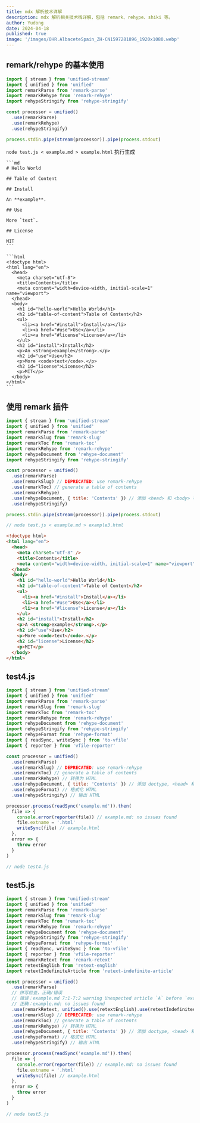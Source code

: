 ```yaml
---
title: mdx 解析技术详解
description: mdx 解析相关技术栈详解，包括 remark、rehype、shiki 等。
author: Yudong
date: 2024-04-18
published: true
image: '/images/OHR.AlbaceteSpain_ZH-CN1597281896_1920x1080.webp'
---
```


## remark/rehype 的基本使用

```js
import { stream } from 'unified-stream'
import { unified } from 'unified'
import remarkParse from 'remark-parse'
import remarkRehype from 'remark-rehype'
import rehypeStringify from 'rehype-stringify'

const processor = unified()
  .use(remarkParse)
  .use(remarkRehype)
  .use(rehypeStringify)

process.stdin.pipe(stream(processor)).pipe(process.stdout)
```

`node test.js < example.md > example.html` 执行生成

<Row>

  <Col>

    ```md
    # Hello World

    ## Table of Content

    ## Install

    An **example**.

    ## Use

    More `text`.

    ## License

    MIT
    ```

  </Col>

  <Col>

    ```html
    <!doctype html>
    <html lang="en">
      <head>
        <meta charset="utf-8">
        <title>Contents</title>
        <meta content="width=device-width, initial-scale=1" name="viewport">
      </head>
      <body>
        <h1 id="hello-world">Hello World</h1>
        <h2 id="table-of-content">Table of Content</h2>
        <ul>
          <li><a href="#install">Install</a></li>
          <li><a href="#use">Use</a></li>
          <li><a href="#license">License</a></li>
        </ul>
        <h2 id="install">Install</h2>
        <p>An <strong>example</strong>.</p>
        <h2 id="use">Use</h2>
        <p>More <code>text</code>.</p>
        <h2 id="license">License</h2>
        <p>MIT</p>
      </body>
    </html>
    ```

  </Col>

</Row>

## 使用 remark 插件

```js
import { stream } from 'unified-stream'
import { unified } from 'unified'
import remarkParse from 'remark-parse'
import remarkSlug from 'remark-slug'
import remarkToc from 'remark-toc'
import remarkRehype from 'remark-rehype'
import rehypeDocument from 'rehype-document'
import rehypeStringify from 'rehype-stringify'

const processor = unified()
  .use(remarkParse)
  .use(remarkSlug) // DEPRECATED: use remark-rehype
  .use(remarkToc) // generate a table of contents
  .use(remarkRehype)
  .use(rehypeDocument, { title: 'Contents' }) // 添加 <head> 和 <body> 等标签
  .use(rehypeStringify)

process.stdin.pipe(stream(processor)).pipe(process.stdout)

// node test.js < example.md > example3.html
```

```html {{title: "example3.html"}}
<!doctype html>
<html lang="en">
  <head>
    <meta charset="utf-8" />
    <title>Contents</title>
    <meta content="width=device-width, initial-scale=1" name="viewport" />
  </head>
  <body>
    <h1 id="hello-world">Hello World</h1>
    <h2 id="table-of-content">Table of Content</h2>
    <ul>
      <li><a href="#install">Install</a></li>
      <li><a href="#use">Use</a></li>
      <li><a href="#license">License</a></li>
    </ul>
    <h2 id="install">Install</h2>
    <p>A <strong>example</strong>.</p>
    <h2 id="use">Use</h2>
    <p>More <code>text</code>.</p>
    <h2 id="license">License</h2>
    <p>MIT</p>
  </body>
</html>
```

## test4.js

```js
import { stream } from 'unified-stream'
import { unified } from 'unified'
import remarkParse from 'remark-parse'
import remarkSlug from 'remark-slug'
import remarkToc from 'remark-toc'
import remarkRehype from 'remark-rehype'
import rehypeDocument from 'rehype-document'
import rehypeStringify from 'rehype-stringify'
import rehypeFormat from 'rehype-format'
import { readSync, writeSync } from 'to-vfile'
import { reporter } from 'vfile-reporter'

const processor = unified()
  .use(remarkParse)
  .use(remarkSlug) // DEPRECATED: use remark-rehype
  .use(remarkToc) // generate a table of contents
  .use(remarkRehype) // 转换为 HTML
  .use(rehypeDocument, { title: 'Contents' }) // 添加 doctype, <head> 和 <body> 等标签
  .use(rehypeFormat) // 格式化 HTML
  .use(rehypeStringify) // 输出 HTML

processor.process(readSync('example.md')).then(
  file => {
    console.error(reporter(file)) // example.md: no issues found
    file.extname = '.html'
    writeSync(file) // example.html
  },
  error => {
    throw error
  }
)

// node test4.js
```

## test5.js

```js
import { stream } from 'unified-stream'
import { unified } from 'unified'
import remarkParse from 'remark-parse'
import remarkSlug from 'remark-slug'
import remarkToc from 'remark-toc'
import remarkRehype from 'remark-rehype'
import rehypeDocument from 'rehype-document'
import rehypeStringify from 'rehype-stringify'
import rehypeFormat from 'rehype-format'
import { readSync, writeSync } from 'to-vfile'
import { reporter } from 'vfile-reporter'
import remarkRetext from 'remark-retext'
import retextEnglish from 'retext-english'
import retextIndefiniteArticle from 'retext-indefinite-article'

const processor = unified()
  .use(remarkParse)
  // 拼写检查，正确/错误
  // 错误：example.md 7:1-7:2 warning Unexpected article `A` before `example`, expected `An` retext-indefinite-article retext-indefinite-article
  // 正确：example.md: no issues found
  .use(remarkRetext, unified().use(retextEnglish).use(retextIndefiniteArticle))
  .use(remarkSlug) // DEPRECATED: use remark-rehype
  .use(remarkToc) // generate a table of contents
  .use(remarkRehype) // 转换为 HTML
  .use(rehypeDocument, { title: 'Contents' }) // 添加 doctype, <head> 和 <body> 等标签
  .use(rehypeFormat) // 格式化 HTML
  .use(rehypeStringify) // 输出 HTML

processor.process(readSync('example.md')).then(
  file => {
    console.error(reporter(file)) // example.md: no issues found
    file.extname = '.html'
    writeSync(file) // example.html
  },
  error => {
    throw error
  }
)

// node test5.js
```
